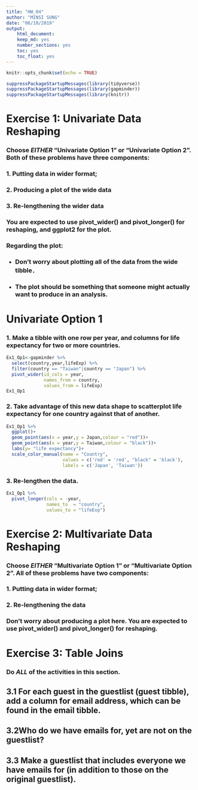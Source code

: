 ```yaml
---
title: "HW_04"
author: "MINSI SUNG"
date: "06/10/2019"
output:
    html_document:
    keep_md: yes
    number_sections: yes
    toc: yes
    toc_float: yes
---
```


```r
knitr::opts_chunk$set(echo = TRUE)
```

```r
suppressPackageStartupMessages(library(tidyverse)) 
suppressPackageStartupMessages(library(gapminder))
suppressPackageStartupMessages(library(knitr))
```
# Exercise 1: Univariate Data Reshaping

### Choose *EITHER* “Univariate Option 1” or “Univariate Option 2”. Both of these problems have three components:

### 1. Putting data in wider format;
### 2. Producing a plot of the wide data
### 3. Re-lengthening the wider data

### You are expected to use pivot_wider() and pivot_longer() for reshaping, and ggplot2 for the plot.

### Regarding the plot:
* ### Don’t worry about plotting all of the data from the wide tibble．
* ### The plot should be something that someone might actually want to produce in an analysis.


# Univariate Option 1
### 1. Make a tibble with one row per year, and columns for life expectancy for two or more countries.

```r
Ex1_Op1<-gapminder %>% 
  select(country,year,lifeExp) %>% 
  filter(country == "Taiwan"|country == "Japan") %>% 
  pivot_wider(id_cols = year,
              names_from = country,
              values_from = lifeExp)
Ex1_Op1
```

### 2. Take advantage of this new data shape to scatterplot life expectancy for one country against that of another.

```r
Ex1_Op1 %>% 
  ggplot()+
  geom_point(aes(x = year,y = Japan,colour = "red"))+
  geom_point(aes(x = year,y = Taiwan,colour = "black"))+
  labs(y= "life expectancy")+
  scale_color_manual(name = "Country",
                     values = c('red' = 'red', "black" = 'black'), 
                     labels = c('Japan', 'Taiwan'))
```

### 3. Re-lengthen the data.

```r
Ex1_Op1 %>% 
  pivot_longer(cols = -year, 
               names_to  = "country", 
               values_to = "lifeExp")
```


# Exercise 2: Multivariate Data Reshaping

### Choose *EITHER* “Multivariate Option 1” or “Multivariate Option 2”. All of these problems have two components:

### 1. Putting data in wider format;
### 2. Re-lengthening the data

### Don’t worry about producing a plot here. You are expected to use pivot_wider() and pivot_longer() for reshaping.



# Exercise 3: Table Joins

### Do *ALL* of the activities in this section.

## 3.1 For each guest in the guestlist (guest tibble), add a column for email address, which can be found in the email tibble.

## 3.2Who do we have emails for, yet are not on the guestlist?

## 3.3 Make a guestlist that includes everyone we have emails for (in addition to those on the original guestlist).


